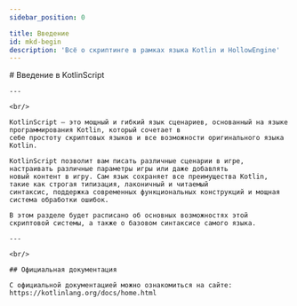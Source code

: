 ```yaml
---
sidebar_position: 0

title: Введение
id: mkd-begin
description: 'Всё о скриптинге в рамках языка Kotlin и HollowEngine'
---
```


<div align="left">
    # Введение в KotlinScript

    ---

    <br/>

    KotlinScript — это мощный и гибкий язык сценариев, основанный на языке программирования Kotlin, который сочетает в
    себе простоту скриптовых языков и все возможности оригинального языка Kotlin.

    KotlinScript позволит вам писать различные сценарии в игре, настраивать различные параметры игры или даже добавлять
    новый контент в игру. Сам язык сохраняет все преимущества Kotlin, такие как строгая типизация, лаконичный и читаемый
    синтаксис, поддержка современных функциональных конструкций и мощная система обработки ошибок.

    В этом разделе будет расписано об основных возможностях этой скриптовой системы, а также о базовом синтаксисе самого языка.

    ---

    <br/>

    ## Официальная документация

    С официальной документацией можно ознакомиться на сайте: https://kotlinlang.org/docs/home.html
</div>
